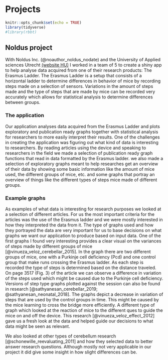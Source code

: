 # Projects {-}


```r
knitr::opts_chunk$set(echo = TRUE)
library(tidyverse)
#library(rbbt)
```

## Noldus project {-}

With Noldus Inc. (@noauthor_noldus_nodate) and the University of Applied sciences Utrecht [(website HU)](https://www.hu.nl/) I worked in a team of 5 to create a shiny app to help analyse data acquired from one of their research products: The Erasmus Ladder. The Erasmus Ladder is a setup that consists of a horizontal ladder to determine differences in behavior of mice by recording steps made on a selection of sensors. Variations in the amount of steps made and the type of steps that are made by mice can be recorded very accurately which allows for statistical analysis to determine differences between groups. 

### The application {-}

Our application analyses data acquired from the Erasmus Ladder and plots exploratory and publication ready graphs together with statistical analysis for researchers to more easily interpret their results. One of the challenges in creating the application was figuring out what kind of data is interesting to researchers. By reading articles using the device and speaking to researchers in the field we made a selection of publication ready graph functions that read in data formatted by the Erasmus ladder. we also made a selection of exploratory graphs meant to help researches get an overview of their data by showing some basic information like the amount of mice used, the different groups of mice, etc. and some graphs that portray an overview of things like the different types of steps mice made of different groups. 

### Example graphs {-}

As examples of what data is interesting for research purposes we looked at a selection of different articles. For us the most important criteria for the articles was the use of the Erasmus ladder and we were mostly interested in how they interpreted the data from it. The type of graphs used and how they portrayed the data are very important for us to base decisions on what graphs we want our application to produce based on input data. One of the first graphs I found very interesting provides a clear visual on the variances of steps made by different groups of mice [@vinueza_veloz_cerebellar_2015]. In the graph there are two different groups of mice, one with a Purkinje cell deficiency (Pcd) and one control group that make runs crossing the Erasmus ladder. As each step is recorded the type of steps is determined based on the distance traveled. On page 3517 (Fig. 3) of the article we can observe a difference in variation of the steps used which might be caused due to the Purkinje cell deficiency. 
Versions of step type graphs plotted against the session can also be found in research [@sathyanesan_cerebellar_2019; @sathyanesan_neonatal_2018]. The graphs depict a decrease in variation of steps that are used by the control groups in time. This might be caused by the mice learning to cross the bridge more efficiently. A different type of graph which looked at the reaction of mice to the different ques to guide the mice on and off the device. This research [@vinueza_veloz_effect_2012] gave us a fresh look at the data and helped guide our decisions to what data might be seen as relevant. 

We also looked at other types of cerebellum research [@schonewille_reevaluating_2011] and how they selected data to better answer research questions. Although mostly not very applicable in our project it did give some insight in how slight differences can be. 